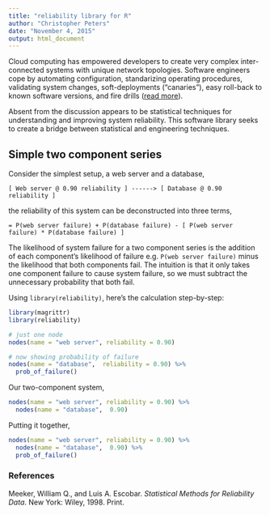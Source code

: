 ```yaml
---
title: "reliability library for R"
author: "Christopher Peters"
date: "November 4, 2015"
output: html_document
---
```


Cloud computing has empowered developers to create very complex inter-connected systems with unique network topologies. Software engineers cope by automating configuration, standarizing operating procedures, validating system changes, soft-deployments ("canaries"), easy roll-back to known software versions, and fire drills ([read more](http://queue.acm.org/detail.cfm?id=2839461)).

Absent from the discussion appears to be statistical techniques for understanding and improving system reliability. This software library seeks to create a bridge between statistical and engineering techniques.

## Simple two component series

Consider the simplest setup, a web server and a database,

`[ Web server @ 0.90 reliability ] ------> [ Database @ 0.90 reliability ]`

the reliability of this system can be deconstructed into three terms,

`= P(web server failure) + P(database failure) - [ P(web server failure) * P(database failure) ]`

The likelihood of system failure for a two component series is the addition of each component's likelihood of failure e.g. `P(web server failure)` minus the likelihood that both components fail. The intuition is that it only takes one component failure to cause system failure, so we must subtract the unnecessary probability that both fail.

Using `library(reliability)`, here's the calculation step-by-step:

```r
library(magrittr)
library(reliability)

# just one node
nodes(name = "web server", reliability = 0.90)

# now showing probability of failure
nodes(name = "database",  reliability = 0.90) %>%
  prob_of_failure()
```

Our two-component system,

```r
nodes(name = "web server", reliability = 0.90) %>%
  nodes(name = "database",  0.90)
```

Putting it together,

```r
nodes(name = "web server", reliability = 0.90) %>%
  nodes(name = "database",  0.90) %>%
  prob_of_failure()
```



### References

Meeker, William Q., and Luis A. Escobar. _Statistical Methods for Reliability Data_. New York: Wiley, 1998. Print.


